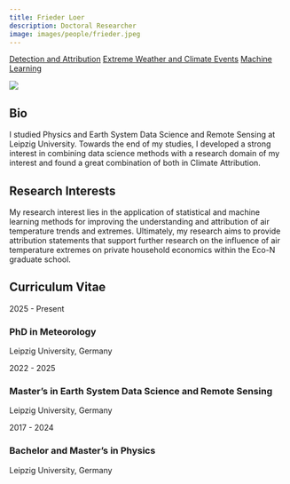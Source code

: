 ```yaml
---
title: Frieder Loer
description: Doctoral Researcher
image: images/people/frieder.jpeg
---
```


<div class="person-tags">
  <a href="/research/detection_and_attribution/index.qmd" class="tag">Detection and Attribution</a>
  <a href="/research/extremes/index.qmd" class="tag">Extreme Weather and Climate Events</a>
  <a href="/research/machine_learning/index.qmd" class="tag">Machine Learning</a>
</div>

<div class="profile-container">
<div class="profile-image-container">
<img src="/images/people/frieder.jpeg" class="profile-image">
<div class="social-icons">
  <a href="mailto:Frieder.loer@uni-leipzig.de" target="_blank">
    <i class="fa-solid fa-envelope"></i>
  </a>
</div>
</div>

<div class="bio-content">

## Bio  

I studied Physics and Earth System Data Science and Remote Sensing at Leipzig University. Towards the end of my studies, I developed a strong interest in combining data science methods with a research domain of my interest and found a great combination of both in Climate Attribution. 

</div>
</div>

## Research Interests

My research interest lies in the application of statistical and machine learning methods for improving the understanding and attribution of air temperature trends and extremes. Ultimately, my research aims to provide attribution statements that support further research on the influence of air temperature extremes on private household economics within the Eco-N graduate school.



## Curriculum Vitae <span class="cv-toggle" data-bs-toggle="collapse" data-bs-target="#cv-timeline" aria-expanded="false"></span>

<div id="cv-timeline" class="collapse">
<div class="timeline">
<div class="timeline-item">
<div class="timeline-date">2025 - Present</div>
<div class="timeline-content">
<h3>PhD in Meteorology</h3>
<p>Leipzig University, Germany</p>
</div>
</div>

<div class="timeline-item">
<div class="timeline-date">2022 - 2025</div>
<div class="timeline-content">
<h3>Master’s in Earth System Data Science and Remote Sensing</h3>
<p>Leipzig University, Germany</p>
</div>
</div>


<div class="timeline-item">
<div class="timeline-date">2017 - 2024</div>
<div class="timeline-content">
<h3>Bachelor and Master’s in Physics </h3>
<p>Leipzig University, Germany</p>
</div>
</div>
</div>
</div>

